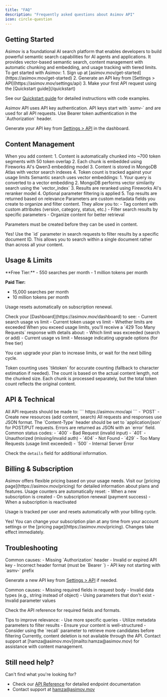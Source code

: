 ```yaml
---
title: "FAQ"
description: "Frequently asked questions about Asimov API"
icon: circle-question
---
```


## Getting Started

<AccordionGroup>
<Accordion title="What is Asimov?">
  Asimov is a foundational AI search platform that enables developers to build powerful semantic search capabilities for AI agents and applications. It provides vector-based semantic search, content management with automatic chunking and embedding, and usage tracking with tiered limits.
</Accordion>

<Accordion title="How do I get started with Asimov?">
  To get started with Asimov:
  1. Sign up at [asimov.mov/get-started](https://asimov.mov/get-started)
  2. Generate an API key from [Settings > API](https://asimov.mov/settings/api)
  3. Make your first API request using the [Quickstart guide](/quickstart)

  See our [Quickstart guide](/quickstart) for detailed instructions with code examples.
</Accordion>

<Accordion title="What authentication methods are supported?">
  Asimov API uses API key authentication. API keys start with `asmv-` and are used for all API requests. Use Bearer token authentication in the `Authorization` header.

  Generate your API key from [Settings > API](https://asimov.mov/settings/api) in the dashboard.
</Accordion>
</AccordionGroup>

## Content Management

<AccordionGroup>
<Accordion title="How does content addition work?">
  When you add content:
  1. Content is automatically chunked into ~700 token segments with 50 token overlap
  2. Each chunk is embedded using Fireworks AI's Qwen3 embedding model
  3. Content is stored in MongoDB Atlas with vector search indexes
  4. Token count is tracked against your usage limits
</Accordion>

<Accordion title="How does semantic search work?">
  Semantic search uses vector embeddings:
  1. Your query is converted to a vector embedding
  2. MongoDB performs vector similarity search using the `vector_index`
  3. Results are reranked using Fireworks AI's reranker model
  4. Optional parameter filtering is applied
  5. Top results are returned based on relevance
</Accordion>

<Accordion title="What are metadata parameters?">
  Parameters are custom metadata fields you create to organize and filter content. They allow you to:
  - Tag content with custom attributes (version, category, status, etc.)
  - Filter search results by specific parameters
  - Organize content for better retrieval

  Parameters must be created before they can be used in content.
</Accordion>

<Accordion title="Can I search by specific document?">
  Yes! Use the `id` parameter in search requests to filter results by a specific document ID. This allows you to search within a single document rather than across all your content.
</Accordion>
</AccordionGroup>

## Usage & Limits

<AccordionGroup>
<Accordion title="What are the usage limits?">
  **Free Tier:**
  - 550 searches per month
  - 1 million tokens per month

  **Paid Tier:**
  - 15,000 searches per month
  - 10 million tokens per month

  Usage resets automatically on subscription renewal.
</Accordion>

<Accordion title="How do I check my usage?">
  Check your [Dashboard](https://asimov.mov/dashboard) to see:
  - Current search usage vs limit
  - Current token usage vs limit
  - Whether limits are exceeded
</Accordion>

<Accordion title="What happens when I exceed limits?">
  When you exceed usage limits, you'll receive a `429 Too Many Requests` response with details about:
  - Which limit was exceeded (search or add)
  - Current usage vs limit
  - Message indicating upgrade options (for free tier)

  You can upgrade your plan to increase limits, or wait for the next billing cycle.
</Accordion>

<Accordion title="How are tokens counted?">
  Token counting uses `tiktoken` for accurate counting (fallback to character estimation if needed). The count is based on the actual content length, not the chunked size. Each chunk is processed separately, but the total token count reflects the original content.
</Accordion>
</AccordionGroup>

## API & Technical

<AccordionGroup>
<Accordion title="What is the base URL?">
  All API requests should be made to:
  ```
  https://asimov.mov/api
  ```
</Accordion>

<Accordion title="What HTTP methods are supported?">
  - `POST` - Create new resources (add content, search)
</Accordion>

<Accordion title="What formats are supported?">
  All requests and responses use JSON format. The `Content-Type` header should be set to `application/json` for POST/PUT requests.
</Accordion>

<Accordion title="How do I handle errors?">
  Errors are returned as JSON with an `error` field. Common status codes:
  - `400` - Bad Request (invalid input)
  - `401` - Unauthorized (missing/invalid auth)
  - `404` - Not Found
  - `429` - Too Many Requests (usage limit exceeded)
  - `500` - Internal Server Error

  Check the `details` field for additional information.
</Accordion>
</AccordionGroup>

## Billing & Subscription

<AccordionGroup>
<Accordion title="How does pricing work?">
  Asimov offers flexible pricing based on your usage needs. Visit our [pricing page](https://asimov.mov/pricing) for detailed information about plans and features.
</Accordion>

<Accordion title="When does usage reset?">
  Usage counters are automatically reset:
  - When a new subscription is created
  - On subscription renewal (payment success)
  - When a subscription is reactivated

  Usage is tracked per user and resets automatically with your billing cycle.
</Accordion>

<Accordion title="Can I upgrade or downgrade my plan?">
  Yes! You can change your subscription plan at any time from your account settings or the [pricing page](https://asimov.mov/pricing). Changes take effect immediately.
</Accordion>
</AccordionGroup>

## Troubleshooting

<AccordionGroup>
<Accordion title="Getting 401 Unauthorized errors">
  Common causes:
  - Missing `Authorization` header
  - Invalid or expired API key
  - Incorrect header format (must be `Bearer <token>`)
  - API key not starting with `asmv-` prefix

  Generate a new API key from [Settings > API](https://asimov.mov/settings/api) if needed.
</Accordion>

<Accordion title="Getting 400 Bad Request errors">
  Common causes:
  - Missing required fields in request body
  - Invalid data types (e.g., string instead of object)
  - Using parameters that don't exist
  - Invalid parameter values

  Check the API reference for required fields and formats.
</Accordion>

<Accordion title="Search results are not relevant">
  Tips to improve relevance:
  - Use more specific queries
  - Utilize metadata parameters to filter results
  - Ensure your content is well-structured
  - Consider using the `recall` parameter to retrieve more candidates before filtering
</Accordion>

<Accordion title="How do I delete old content?">
  Currently, content deletion is not available through the API. Contact support at [hamza@asimov.mov](mailto:hamza@asimov.mov) for assistance with content management.
</Accordion>
</AccordionGroup>

## Still need help?

Can't find what you're looking for?

- Check our [API Reference](/api-reference/introduction) for detailed endpoint documentation
- Contact support at [hamza@asimov.mov](mailto:hamza@asimov.mov)
